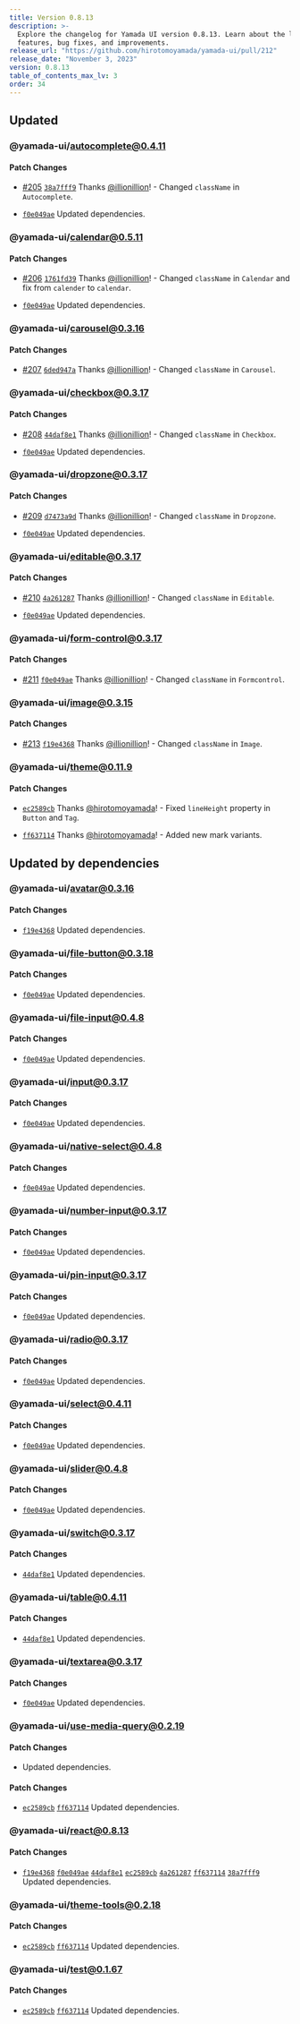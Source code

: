 ```yaml
---
title: Version 0.8.13
description: >-
  Explore the changelog for Yamada UI version 0.8.13. Learn about the latest
  features, bug fixes, and improvements.
release_url: "https://github.com/hirotomoyamada/yamada-ui/pull/212"
release_date: "November 3, 2023"
version: 0.8.13
table_of_contents_max_lv: 3
order: 34
---
```


## Updated

### @yamada-ui/autocomplete@0.4.11

#### Patch Changes

- [#205](https://github.com/hirotomoyamada/yamada-ui/pull/205) [`38a7fff9`](https://github.com/hirotomoyamada/yamada-ui/commit/38a7fff93a05aba59554d31a6cd00cadbd308f58) Thanks [@illionillion](https://github.com/illionillion)! - Changed `className` in `Autocomplete`.

- [`f0e049ae`](https://github.com/hirotomoyamada/yamada-ui/commit/f0e049ae6ed89627f35b2b538015c3c326b1ea66) Updated dependencies.

### @yamada-ui/calendar@0.5.11

#### Patch Changes

- [#206](https://github.com/hirotomoyamada/yamada-ui/pull/206) [`1761fd39`](https://github.com/hirotomoyamada/yamada-ui/commit/1761fd394d972636b3ca2775722a6c3af7ef2499) Thanks [@illionillion](https://github.com/illionillion)! - Changed `className` in `Calendar` and fix from `calender` to `calendar`.

- [`f0e049ae`](https://github.com/hirotomoyamada/yamada-ui/commit/f0e049ae6ed89627f35b2b538015c3c326b1ea66) Updated dependencies.

### @yamada-ui/carousel@0.3.16

#### Patch Changes

- [#207](https://github.com/hirotomoyamada/yamada-ui/pull/207) [`6ded947a`](https://github.com/hirotomoyamada/yamada-ui/commit/6ded947a2d57b16c49eab1119c375d6f0391e68b) Thanks [@illionillion](https://github.com/illionillion)! - Changed `className` in `Carousel`.

### @yamada-ui/checkbox@0.3.17

#### Patch Changes

- [#208](https://github.com/hirotomoyamada/yamada-ui/pull/208) [`44daf8e1`](https://github.com/hirotomoyamada/yamada-ui/commit/44daf8e174097a776ac2b6005b3c2579dab495dc) Thanks [@illionillion](https://github.com/illionillion)! - Changed `className` in `Checkbox`.

- [`f0e049ae`](https://github.com/hirotomoyamada/yamada-ui/commit/f0e049ae6ed89627f35b2b538015c3c326b1ea66) Updated dependencies.

### @yamada-ui/dropzone@0.3.17

#### Patch Changes

- [#209](https://github.com/hirotomoyamada/yamada-ui/pull/209) [`d7473a9d`](https://github.com/hirotomoyamada/yamada-ui/commit/d7473a9dd921469175c105765e12f385de043007) Thanks [@illionillion](https://github.com/illionillion)! - Changed `className` in `Dropzone`.

- [`f0e049ae`](https://github.com/hirotomoyamada/yamada-ui/commit/f0e049ae6ed89627f35b2b538015c3c326b1ea66) Updated dependencies.

### @yamada-ui/editable@0.3.17

#### Patch Changes

- [#210](https://github.com/hirotomoyamada/yamada-ui/pull/210) [`4a261287`](https://github.com/hirotomoyamada/yamada-ui/commit/4a26128794762933a2f619cb69eb8a5b556b295d) Thanks [@illionillion](https://github.com/illionillion)! - Changed `className` in `Editable`.

- [`f0e049ae`](https://github.com/hirotomoyamada/yamada-ui/commit/f0e049ae6ed89627f35b2b538015c3c326b1ea66) Updated dependencies.

### @yamada-ui/form-control@0.3.17

#### Patch Changes

- [#211](https://github.com/hirotomoyamada/yamada-ui/pull/211) [`f0e049ae`](https://github.com/hirotomoyamada/yamada-ui/commit/f0e049ae6ed89627f35b2b538015c3c326b1ea66) Thanks [@illionillion](https://github.com/illionillion)! - Changed `className` in `Formcontrol`.

### @yamada-ui/image@0.3.15

#### Patch Changes

- [#213](https://github.com/hirotomoyamada/yamada-ui/pull/213) [`f19e4368`](https://github.com/hirotomoyamada/yamada-ui/commit/f19e43681a4381848eddf2bb252c64960c6bdcc1) Thanks [@illionillion](https://github.com/illionillion)! - Changed `className` in `Image`.

### @yamada-ui/theme@0.11.9

#### Patch Changes

- [`ec2589cb`](https://github.com/hirotomoyamada/yamada-ui/commit/ec2589cb8d426e86c8743f33f92486ee1e628e91) Thanks [@hirotomoyamada](https://github.com/hirotomoyamada)! - Fixed `lineHeight` property in `Button` and `Tag`.

- [`ff637114`](https://github.com/hirotomoyamada/yamada-ui/commit/ff6371144a997575d8ddaa999da22338fee13b7b) Thanks [@hirotomoyamada](https://github.com/hirotomoyamada)! - Added new mark variants.

## Updated by dependencies

### @yamada-ui/avatar@0.3.16

#### Patch Changes

- [`f19e4368`](https://github.com/hirotomoyamada/yamada-ui/commit/f19e43681a4381848eddf2bb252c64960c6bdcc1) Updated dependencies.

### @yamada-ui/file-button@0.3.18

#### Patch Changes

- [`f0e049ae`](https://github.com/hirotomoyamada/yamada-ui/commit/f0e049ae6ed89627f35b2b538015c3c326b1ea66) Updated dependencies.

### @yamada-ui/file-input@0.4.8

#### Patch Changes

- [`f0e049ae`](https://github.com/hirotomoyamada/yamada-ui/commit/f0e049ae6ed89627f35b2b538015c3c326b1ea66) Updated dependencies.

### @yamada-ui/input@0.3.17

#### Patch Changes

- [`f0e049ae`](https://github.com/hirotomoyamada/yamada-ui/commit/f0e049ae6ed89627f35b2b538015c3c326b1ea66) Updated dependencies.

### @yamada-ui/native-select@0.4.8

#### Patch Changes

- [`f0e049ae`](https://github.com/hirotomoyamada/yamada-ui/commit/f0e049ae6ed89627f35b2b538015c3c326b1ea66) Updated dependencies.

### @yamada-ui/number-input@0.3.17

#### Patch Changes

- [`f0e049ae`](https://github.com/hirotomoyamada/yamada-ui/commit/f0e049ae6ed89627f35b2b538015c3c326b1ea66) Updated dependencies.

### @yamada-ui/pin-input@0.3.17

#### Patch Changes

- [`f0e049ae`](https://github.com/hirotomoyamada/yamada-ui/commit/f0e049ae6ed89627f35b2b538015c3c326b1ea66) Updated dependencies.

### @yamada-ui/radio@0.3.17

#### Patch Changes

- [`f0e049ae`](https://github.com/hirotomoyamada/yamada-ui/commit/f0e049ae6ed89627f35b2b538015c3c326b1ea66) Updated dependencies.

### @yamada-ui/select@0.4.11

#### Patch Changes

- [`f0e049ae`](https://github.com/hirotomoyamada/yamada-ui/commit/f0e049ae6ed89627f35b2b538015c3c326b1ea66) Updated dependencies.

### @yamada-ui/slider@0.4.8

#### Patch Changes

- [`f0e049ae`](https://github.com/hirotomoyamada/yamada-ui/commit/f0e049ae6ed89627f35b2b538015c3c326b1ea66) Updated dependencies.

### @yamada-ui/switch@0.3.17

#### Patch Changes

- [`44daf8e1`](https://github.com/hirotomoyamada/yamada-ui/commit/44daf8e174097a776ac2b6005b3c2579dab495dc) Updated dependencies.

### @yamada-ui/table@0.4.11

#### Patch Changes

- [`44daf8e1`](https://github.com/hirotomoyamada/yamada-ui/commit/44daf8e174097a776ac2b6005b3c2579dab495dc) Updated dependencies.

### @yamada-ui/textarea@0.3.17

#### Patch Changes

- [`f0e049ae`](https://github.com/hirotomoyamada/yamada-ui/commit/f0e049ae6ed89627f35b2b538015c3c326b1ea66) Updated dependencies.

### @yamada-ui/use-media-query@0.2.19

#### Patch Changes

- Updated dependencies.

#### Patch Changes

- [`ec2589cb`](https://github.com/hirotomoyamada/yamada-ui/commit/ec2589cb8d426e86c8743f33f92486ee1e628e91) [`ff637114`](https://github.com/hirotomoyamada/yamada-ui/commit/ff6371144a997575d8ddaa999da22338fee13b7b) Updated dependencies.

### @yamada-ui/react@0.8.13

#### Patch Changes

- [`f19e4368`](https://github.com/hirotomoyamada/yamada-ui/commit/f19e43681a4381848eddf2bb252c64960c6bdcc1) [`f0e049ae`](https://github.com/hirotomoyamada/yamada-ui/commit/f0e049ae6ed89627f35b2b538015c3c326b1ea66) [`44daf8e1`](https://github.com/hirotomoyamada/yamada-ui/commit/44daf8e174097a776ac2b6005b3c2579dab495dc) [`ec2589cb`](https://github.com/hirotomoyamada/yamada-ui/commit/ec2589cb8d426e86c8743f33f92486ee1e628e91) [`4a261287`](https://github.com/hirotomoyamada/yamada-ui/commit/4a26128794762933a2f619cb69eb8a5b556b295d) [`ff637114`](https://github.com/hirotomoyamada/yamada-ui/commit/ff6371144a997575d8ddaa999da22338fee13b7b) [`38a7fff9`](https://github.com/hirotomoyamada/yamada-ui/commit/38a7fff93a05aba59554d31a6cd00cadbd308f58) Updated dependencies.

### @yamada-ui/theme-tools@0.2.18

#### Patch Changes

- [`ec2589cb`](https://github.com/hirotomoyamada/yamada-ui/commit/ec2589cb8d426e86c8743f33f92486ee1e628e91) [`ff637114`](https://github.com/hirotomoyamada/yamada-ui/commit/ff6371144a997575d8ddaa999da22338fee13b7b) Updated dependencies.

### @yamada-ui/test@0.1.67

#### Patch Changes

- [`ec2589cb`](https://github.com/hirotomoyamada/yamada-ui/commit/ec2589cb8d426e86c8743f33f92486ee1e628e91) [`ff637114`](https://github.com/hirotomoyamada/yamada-ui/commit/ff6371144a997575d8ddaa999da22338fee13b7b) Updated dependencies.
